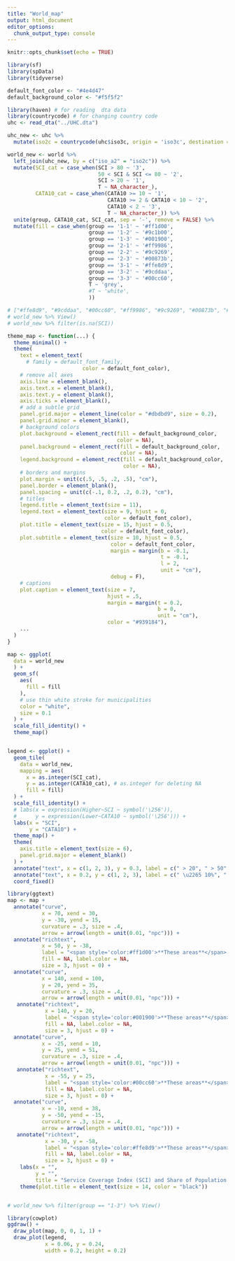 ```yaml
---
title: "World_map"
output: html_document
editor_options: 
  chunk_output_type: console
---
```


```r
knitr::opts_chunk$set(echo = TRUE)
```

```r
library(sf)
library(spData)
library(tidyverse)

default_font_color <- "#4e4d47"
default_background_color <- "#f5f5f2"
```

```r
library(haven) # for reading  dta data
library(countrycode) # for changing country code 
uhc <- read_dta("../UHC.dta")

uhc_new <- uhc %>% 
  mutate(iso2c = countrycode(uhc$iso3c, origin = 'iso3c', destination = 'iso2c'))

world_new <- world %>% 
  left_join(uhc_new, by = c("iso_a2" = "iso2c")) %>% 
  mutate(SCI_cat = case_when(SCI > 80 ~ '3',
                             50 < SCI & SCI <= 80 ~ '2',
                             SCI > 20 ~ '1',
                             T ~ NA_character_),
         CATA10_cat = case_when(CATA10 >= 10 ~ '1',
                                CATA10 >= 2 & CATA10 < 10 ~ '2',
                                CATA10 < 2 ~ '3',
                                T ~ NA_character_)) %>% 
  unite(group, CATA10_cat, SCI_cat, sep = '-', remove = FALSE) %>% 
  mutate(fill = case_when(group == '1-1' ~ '#ff1d00',
                          group == '1-2' ~ '#9c1b00',
                          group == '1-3' ~ '#001900',
                          group == '2-1' ~ '#ff9986',
                          group == '2-2' ~ '#9c9269',
                          group == '2-3' ~ '#00873b',
                          group == '3-1' ~ '#ffe8d9',
                          group == '3-2' ~ '#9cddaa',
                          group == '3-3' ~ '#00cc60',
                          T ~ 'grey',
                          #T ~ 'white',
                          ))

# ["#ffe8d9", "#9cddaa", "#00cc60", "#ff9986", "#9c9269", "#00873b", "#ff1d00", "#9c1b00", "#001900"]
# world_new %>% View()
# world_new %>% filter(is.na(SCI))

```

```r
theme_map <- function(...) {
  theme_minimal() +
  theme(
    text = element_text(
      # family = default_font_family,
                        color = default_font_color),
    # remove all axes
    axis.line = element_blank(),
    axis.text.x = element_blank(),
    axis.text.y = element_blank(),
    axis.ticks = element_blank(),
    # add a subtle grid
    panel.grid.major = element_line(color = "#dbdbd9", size = 0.2),
    panel.grid.minor = element_blank(),
    # background colors
    plot.background = element_rect(fill = default_background_color,
                                   color = NA),
    panel.background = element_rect(fill = default_background_color,
                                    color = NA),
    legend.background = element_rect(fill = default_background_color,
                                     color = NA),
    # borders and margins
    plot.margin = unit(c(.5, .5, .2, .5), "cm"),
    panel.border = element_blank(),
    panel.spacing = unit(c(-.1, 0.2, .2, 0.2), "cm"),
    # titles
    legend.title = element_text(size = 11),
    legend.text = element_text(size = 9, hjust = 0,
                               color = default_font_color),
    plot.title = element_text(size = 15, hjust = 0.5,
                              color = default_font_color),
    plot.subtitle = element_text(size = 10, hjust = 0.5,
                                 color = default_font_color,
                                 margin = margin(b = -0.1,
                                                 t = -0.1,
                                                 l = 2,
                                                 unit = "cm"),
                                 debug = F),
    # captions
    plot.caption = element_text(size = 7,
                                hjust = .5,
                                margin = margin(t = 0.2,
                                                b = 0,
                                                unit = "cm"),
                                color = "#939184"),
    ...
  )
}

```


```r
map <- ggplot(
  data = world_new
  ) +
  geom_sf(
    aes(
      fill = fill
    ),
    # use thin white stroke for municipalities
    color = "white",
    size = 0.1
  ) +
  scale_fill_identity() +
  theme_map()


legend <- ggplot() +
  geom_tile(
    data = world_new,
    mapping = aes(
      x = as.integer(SCI_cat),
      y = as.integer(CATA10_cat), # as.integer for deleting NA
      fill = fill)
  ) +
  scale_fill_identity() +
  # labs(x = expression(Higher~SCI ~ symbol('\256')),
  #      y = expression(Lower~CATA10 ~ symbol('\256'))) +
  labs(x = "SCI",
       y = "CATA10") +
  theme_map() +
  theme(
    axis.title = element_text(size = 6),
    panel.grid.major = element_blank()
  ) +
  annotate("text", x = c(1, 2, 3), y = 0.3, label = c(" > 20", " > 50", " > 80"), size = 2) + 
  annotate("text", x = 0.2, y = c(1, 2, 3), label = c(" \u2265 10%", " \u2265 2%", " < 2%"), size = 2, angle = -90) +
  coord_fixed() 
```

```r
library(ggtext)
map <- map +
  annotate("curve", 
           x = 70, xend = 30, 
           y = -30, yend = 15,
           curvature = .3, size = .4, 
           arrow = arrow(length = unit(0.01, "npc"))) +
  annotate("richtext", 
           x = 50, y = -38, 
           label = "<span style='color:#ff1d00'>**These areas**</span> indicate <br> low SCI and <br> high CATA10",
           fill = NA, label.color = NA, 
           size = 3, hjust = 0) + 
  annotate("curve", 
           x = 140, xend = 100, 
           y = 20, yend = 35,
           curvature = .3, size = .4, 
           arrow = arrow(length = unit(0.01, "npc"))) + 
   annotate("richtext", 
            x = 140, y = 20, 
            label = "<span style='color:#001900'>**These areas**</span> indicate <br> high SCI and <br> high CATA10", 
            fill = NA, label.color = NA, 
            size = 3, hjust = 0) + 
  annotate("curve",
           x = -25, xend = 10, 
           y = 25, yend = 51,
           curvature = .3, size = .4, 
           arrow = arrow(length = unit(0.01, "npc"))) + 
   annotate("richtext", 
            x = -55, y = 25, 
            label = "<span style='color:#00cc60'>**These areas**</span> indicate <br> high SCI and <br> low CATA10", 
            fill = NA, label.color = NA, 
            size = 3, hjust = 0) +
  annotate("curve",
           x = -10, xend = 38,
           y = -50, yend = -15,
           curvature = .3, size = .4, 
           arrow = arrow(length = unit(0.01, "npc"))) +
   annotate("richtext", 
            x = -30, y = -58, 
            label = "<span style='color:#ffe8d9'>**These areas**</span> indicate <br> low SCI  and <br>low CATA10", 
            fill = NA, label.color = NA,
            size = 3, hjust = 0) +
    labs(x = "",
         y = "",
         title = "Service Coverage Index (SCI) and Share of Population \n with Catastrophic Health Spending at 10% threshold (CATA10)") +
    theme(plot.title = element_text(size = 14, color = "black"))


# world_new %>% filter(group == "1-3") %>% View()
```




```r
library(cowplot)
ggdraw() +
  draw_plot(map, 0, 0, 1, 1) +
  draw_plot(legend, 
            x = 0.06, y = 0.24, 
            width = 0.2, height = 0.2)
```
